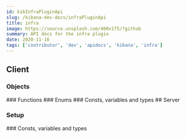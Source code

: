 ```yaml
---
id: kibInfraPluginApi
slug: /kibana-dev-docs/infraPluginApi
title: infra
image: https://source.unsplash.com/400x175/?github
summary: API docs for the infra plugin
date: 2020-11-16
tags: ['contributor', 'dev', 'apidocs', 'kibana', 'infra']
---
```



## Client

### Objects
<DocDefinitionList data={infraObj.client.objects}/>
### Functions
<DocDefinitionList data={infraObj.client.functions}/>
### Enums
<DocDefinitionList data={infraObj.client.enums}/>
### Consts, variables and types
<DocDefinitionList data={infraObj.client.misc}/>
## Server

### Setup
<DocDefinitionList data={[infraObj.server.setup]}/>
### Consts, variables and types
<DocDefinitionList data={infraObj.server.misc}/>
